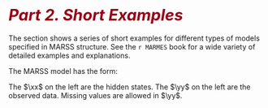 # <i style="font-size: 110%; color:#990017;">Part 2. Short Examples</i> {- #part2}

The section shows a series of short examples for different types of models specified in MARSS structure. See the `r MARMES` book for a wide variety of detailed examples and explanations.

The MARSS model has the form:
\begin{equation*}
\begin{gathered}
\xx_t = \BB_t\xx_{t-1} + \uu_t + \CC_t\cc_t + \GG_t\ww_t, \text{ where } \ww_t \sim \MVN(0,\QQ_t)\\
\yy_t = \ZZ_t\xx_t + \aa_t + \DD_t\dd_t + \HH_t\vv_t, \text{ where } \vv_t \sim \MVN(0,\RR_t)\\
\xx_1 \sim \MVN(\pipi,\LAM) \text{ or } \xx_0 \sim \MVN(\pipi,\LAM)
\end{gathered}
(\#eq:marss-part2)
\end{equation*} 

The $\xx$ on the left are the hidden states. The $\yy$ on the left are the observed data. Missing values are allowed in $\yy$. 
